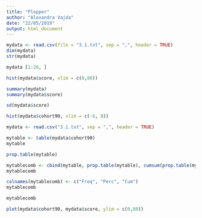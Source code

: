 ```yaml
---
title: "Plopper"
author: "Alexandra Vajda"
date: "22/05/2019"
output: html_document
---
```


```r
mydata <- read.csv(file = "3.1.txt", sep = ",", header = TRUE)
dim(mydata)
str(mydata)
```
```r
mydata [1:20, ]
```
```r
hist(mydata$score, xlim = c(0,80))
```
```r
summary(mydata)
summary(mydata$score)

sd(mydata$score)
```
```r
hist(mydata$cohort90, xlim = c(-6, 8))
```
```r
mydata <- read.csv("3.1.txt", sep = ",", header = TRUE)

mytable <- table(mydata$cohort90)
mytable
```
```r
prop.table(mytable)
```
```r
mytablecomb <- cbind(mytable, prop.table(mytable), cumsum(prop.table(mytable)))
mytablecomb

```

```r
colnames(mytablecomb) <- c("Freq", "Perc", "Cum")
mytablecomb
```
```r
mytablecomb
```
```r
plot(mydata$cohort90, mydata$score, ylim = c(0,80))
```

